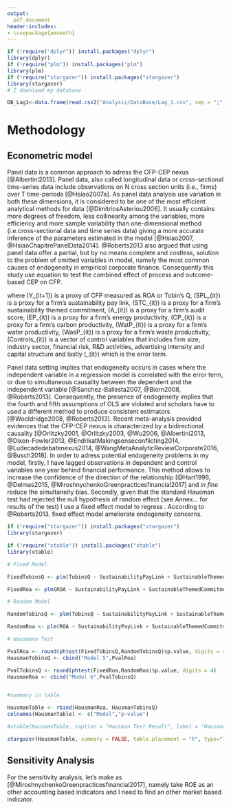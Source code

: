 ```yaml
---
output:
  pdf_document
header-includes:
- \usepackage{amsmath}
---
```

```r
if (!require("dplyr")) install.packages("dplyr")
library(dplyr)
if (!require("plm")) install.packages("plm")
library(plm)
if (!require("stargazer")) install.packages("stargazer")
library(stargazer)
# I download my database 

DB_Lag1<-data.frame(read.csv2("Analysis/DataBase/Lag_1.csv", sep = ";",stringsAsFactors=FALSE, header = TRUE ))

```

# Methodology

## Econometric model

<!--
... Deal with methodology to test H1 ..... **To be defined**

-->


Panel data is a common approach to adress the CFP-CEP nexus [@Albertini2013]. Panel data, also called longitudinal data or cross-sectional time-series data include observations on N cross section units (i.e., firms) over T time-periods [@Hsiao2007a]. As panel data analysis use variation in both these dimensions, it is considered to be one of the most efficient analytical methods for data [@DimitriosAsteriou2006]. It usually contains more degrees of freedom, less collinearity among the variables, more efficiency and more sample variability than one-dimensional method (i.e.cross-sectional data and time series data) giving a more accurate inference of the parameters estimated in the model [@Hsiao2007, @HsiaoChapitrePanelData2014]. @Roberts2013 also argued that using panel data offer a partial, but by no means complete and costless, solution to the problem of omitted variables in model, namely the most common causes of endogeneity in empirical corporate finance. Consequently this study use equation \ref{EconometricModel} to test the combined effect of process and outcome-based CEP on CFP.

\begin{equation}
\centering
\begin{aligned}
Y_{it+1} & = & \beta_{0} + \beta_{1} (SPL_{it}) \\
&& + {} \beta_{2} (STC_{it}) + \beta_{3} (A_{it}) \\
&& + {} \beta_{4} (EnP_{it})  + \beta_{5} (CaP_{it}) \\
&& + {} \beta_{6} (WatP_{it}) + \beta_{7} (WastP_{it}) \\ 
&& + {} (Controls_{it}) + \varepsilon_{it}
\label{EconometricModel}
\end{aligned}
\end{equation}


where \(Y_{it+1}\) is a proxy of CFP measured as ROA or Tobin's Q, \(SPL_{it}\) is a proxy for a firm's sustainability pay link, \(STC_{it}\) is a proxy for a firm's sustainability themed commitment, \(A_{it}\) is a proxy for a firm's audit score, \(EP_{it}\) is a proxy for a firm's energy productivity, \(CP_{it}\) is a proxy for a firm's carbon productivity, \(WatP_{it}\) is a proxy for a firm's water productivity, \(WasP_{it}\) is a proxy for a firm's waste productivity, \(Controls_{it}\) is a vector of control variables that includes firm size, industry sector, financial risk, R&D activities, advertising intensity and capital structure and lastly \(\varepsilon_{it}\) which is the error term.

Panel data setting implies that endogeneity occurs in cases where the independent variable in a regression model is correlated with the error term, or due to simultaneous causality between the dependent and the independent variable [@Sanchez-Ballesta2007, @Biorn2008, @Roberts2013]. Consequently, the presence of endogeneity implies that the fourth and fifth assumptions of OLS\footnote{Five assumptions are required to produce consistent estimators with OLS : (i) a random sample of observations on \(y\) and \((x_{1},...., x_{n})\), (ii) a mean zero error term, (iii) no linear relationship among the explanatory variables, (iv) an error term that is uncorrelated with each explanatory variables and (v) an error term with zero mean conditional on the explanatory variables.} are violated and scholars have to used a different method to produce consistent estimators [@Wooldridge2008, @Roberts2013]. Recent meta-analysis provided evidences that the CFP-CEP nexus is characterized by a bidirectional causality [@Orlitzky2001, @Orlitzky2003, @Wu2006, @Albertini2013, @Dixon-Fowler2013, @EndrikatMakingsenseconflicting2014, @Ludecadedebatenexus2014, @WangMetaAnalyticReviewCorporate2016, @Busch2018]. In order to adress potential endogeneity problems in my model, firstly, I have lagged observations in dependent and control variables one year behind financial performance. This method allows to increase the confidence of the direction of the relationship [@Hart1996, @Delmas2015, @MiroshnychenkoGreenpracticesfinancial2017] and *in fine* reduce the simultaneity bias. Secondly, given that the standard Hausman test had rejected the null hypothesis of random effect (see Annex... for results of the test) I use a fixed effect model to regress \ref{EconometricModel}. According to @Roberts2013, fixed effect model ameliorate endogeneity concerns. 



<!--
Motivations to use one time lag - citation from [@Albertini2013]: 

> Hart and Ahuja (1996) argue that there is a time lag between the initiation of emission reduction efforts and the realization of bottom line benefits. First, pollution prevention requires up-front investment in training and equipment. Second, it takes time to gain reduction because internal reorganization and renegotiation of supply and waste disposal contracts may be required (Hart & Ahuja, 1996). Evidence also suggests that in the early stages of pollution prevention there is a great deal of “low-hanging fruit”—easy and inexpensive behavioural and material changes that result in large emission reductions relative to costs (Hart, 1994; Rooney, 1993). As the firm’s environmental performance improves, further reductions in emissions become progressively more difficult, requiring more significant change in processes or even entirely new production technology (Russo & Fouts, 1997). Some studies have collected data on a longitudinal perspective (more than 1 year) in order to take into account the long-term payback of environmental management strategies, while others have collected data on a short period of time (1 year and less). Analysing the relationship between CEM and CFP during a short period of time implies that the researcher intends to prove that the environmental management influences regularly and at any time the financial profitability of the firm. Yet the natural and organizational environments are different because of the time markers of their respective materialities, such as short term for the financial profitability and very long term for the environmental issue (Bansal & Knox-Hayes, 2013). Thus, we can argue that the longitudinal characteristic of the studies might explain part of the variation in the results regarding the relationship between CEM and CFP. **NB: the hypothese had been verified : The relationship between CEM and CFP is significantly stronger for non-longitudinal studies (0.13) than for longitudinal studies (0.07)**

-->


```r
if (!require("stargazer")) install.packages("stargazer")
library(stargazer)

if (!require("xtable")) install.packages("xtable")
library(xtable)

# Fixed Model

FixedTobinsQ <- plm(TobinsQ ~ SustainabilityPayLink + SustainableThemedCommitment + AuditScore + EnergyProductivity + CarbonProductivity + WaterProductivity + WasteProductivity + Leverage + NetMargin + FirmSize + Industry, data=DB_Lag1, index=c("Companies", "YearFinancialIndicator"), model="within")

FixedRoa <- plm(ROA ~ SustainabilityPayLink + SustainableThemedCommitment + AuditScore + EnergyProductivity + CarbonProductivity + WaterProductivity + WasteProductivity + Leverage + NetMargin + FirmSize + Industry, data=DB_Lag1, index=c("Companies", "YearFinancialIndicator"), model="within")

# Random Model

RandomTobinsQ <- plm(TobinsQ ~ SustainabilityPayLink + SustainableThemedCommitment + AuditScore + EnergyProductivity + CarbonProductivity + WaterProductivity + WasteProductivity + Leverage + NetMargin + FirmSize + Industry, data=DB_Lag1, index=c("Companies", "YearFinancialIndicator"), model="random")

RandomRoa <- plm(ROA ~ SustainabilityPayLink + SustainableThemedCommitment + AuditScore + EnergyProductivity + CarbonProductivity + WaterProductivity + WasteProductivity + Leverage + NetMargin + FirmSize + Industry, data=DB_Lag1, index=c("Companies", "YearFinancialIndicator"), model="random")

# Hausmann Test

PvalRoa <- round(phtest(FixedTobinsQ,RandomTobinsQ)$p.value, digits = 4)
HausmanTobinsQ <- cbind("Model 5",PvalRoa)

PvalTobinsQ <- round(phtest(FixedRoa,RandomRoa)$p.value, digits = 4)
HausmanRoa <- cbind("Model 6",PvalTobinsQ)


#summary in table

HausmanTable <- rbind(HausmanRoa, HausmanTobinsQ)
colnames(HausmanTable) <- c("Model","p-value")

#xtable(HausmanTable, caption = "Hausman Test Result", label = "Hausman", align = "rrr")

stargazer(HausmanTable, summary = FALSE, table.placement = "h", type="latex", label = "Hausman", title = "Hausman Test p-value", header = FALSE)

```

## Sensitivity Analysis

For the sensitivity analysis, let's make as [@MiroshnychenkoGreenpracticesfinancial2017], namely take ROE as an other accounting based indicators and I need to find an other market based indicator.